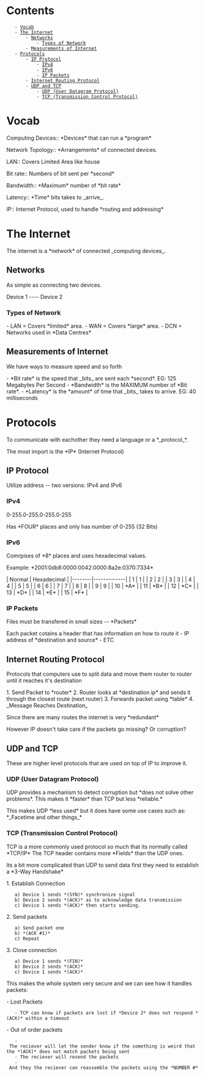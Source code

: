= Contents =
    - [[#Vocab|Vocab]]
    - [[#The Internet|The Internet]]
        - [[#The Internet#Networks|Networks]]
            - [[#The Internet#Networks#Types of Network|Types of Network]]
        - [[#The Internet#Measurements of Internet|Measurements of Internet]]
    - [[#Protocols|Protocols]]
        - [[#Protocols#IP Protocol|IP Protocol]]
            - [[#Protocols#IP Protocol#IPv4|IPv4]]
            - [[#Protocols#IP Protocol#IPv6|IPv6]]
            - [[#Protocols#IP Protocol#IP Packets|IP Packets]]
        - [[#Protocols#Internet Routing Protocol|Internet Routing Protocol]]
        - [[#Protocols#UDP and TCP|UDP and TCP]]
            - [[#Protocols#UDP and TCP#UDP (User Datagram Protocol)|UDP (User Datagram Protocol)]]
            - [[#Protocols#UDP and TCP#TCP (Transmission Control Protocol)|TCP (Transmission Control Protocol)]]

= Vocab =
Computing Devices:: *Devices* that can run a *program*

Network Topology:: *Arrangements* of connected devices.

LAN:: Covers Limited Area like house

Bit rate:: Numbers of bit sent per *second*

Bandwidth:: *Maximum* number of *bit rate*

Latency:: *Time* bits takes to _arrive_.

IP:: Internet Protocol, used to handle *routing and addressing*


= The Internet =
The internet is a *network* of connected _computing devices_.

== Networks ==
As simple as connecting two devices.

Device 1 ---- Device 2

=== Types of Network ===

- LAN = Covers *limited* area.
- WAN = Covers *large* area.
- DCN = Networks used in *Data Centres*


== Measurements of Internet ==
We have ways to measure speed and so forth

- *Bit rate* is the speed that _bits_ are sent each *second*. EG: 125 Megabytes Per Second
- *Bandwidth* is the MAXIMUM number of *Bit rate*.
- *Latency* is the *amount* of time that _bits_ takes to arrive. EG: 40 milliseconds


= Protocols =
To communicate with eachother they need a language or a *_protocol_*.

The most import is the *IP* (Internet Protocol)

== IP Protocol ==
Utilize address -- two versions: IPv4 and IPv6

=== IPv4 ===
0-255.0-255.0-255.0-255

Has *FOUR* places and only has number of 0-255 (32 Bits)

=== IPv6 ===
Comrpises of *8* places and uses hexadecimal values.

Example: *2001:0db8:0000:0042:0000:8a2e:0370:7334*

| Normal | Hexadecimal |
|--------|-------------|
| 1      | 1           |
| 2      | 2           |
| 3      | 3           |
| 4      | 4           |
| 5      | 5           |
| 6      | 6           |
| 7      | 7           |
| 8      | 8           |
| 9      | 9           |
| 10     | *A*         |
| 11     | *B*         |
| 12     | *C*         |
| 13     | *D*         |
| 14     | *E*         |
| 15     | *F*         |


=== IP Packets ===
Files must be transfered in small sizes -- *Packets*

Each packet cotains a header that has information on how to route it
- IP address of *destination and source*
- ETC

{{https://cdn.kastatic.org/ka-perseus-images/337190cba133e19ee9d8b5878453f915971a59cd.svg}}

== Internet Routing Protocol ==
Protocols that computers use to split data and move them router to router until it reaches it's destination

1. Send Packet to *router*
2. Router looks at *destination ip* and sends it through the closest route (next router)
3. Forwards packet using *table*
4. _Message Reaches Destination_

Since there are many routes the internet is very *redundant*

However IP doesn't take care if the packets go missing? Or corruption?

== UDP and TCP ==
These are higher level protocols that are used on top of IP to improve it.

=== UDP (User Datagram Protocol) ===
UDP provides a mechanism to detect corruption but *does not solve other problems*. This makes it *faster* than TCP but less *reliable.*

{{https://cdn.kastatic.org/ka-perseus-images/9d185d3d44c7ef1e2cd61655e47befb4d383e907.svg}}

This makes UDP *less used* but it does have some use cases such as: *_Facetime and other things_*

=== TCP (Transmission Control Protocol) ===
TCP is a more commonly used protocol so much that its normally called *TCP/IP*
The TCP header contains more *Fields* than the UDP ones.
{{https://cdn.kastatic.org/ka-perseus-images/e5fdf560fdb40a1c0b3c3ce96f570e5f00fff161.svg}}

Its a bit more complicated than UDP to send data first they need to establish a *3-Way Handshake*

1. Establish Connection 
	a) Device 1 sends *(SYN)* synchronize signal
	b) Device 2 sends *(ACK)* as to acknowledge data transmission
	c) Device 1 sends *(ACK)* then starts sending.

2. Send packets
	a) Send packet one
	b) *(ACK #1)*
	c) Repeat

3. Close connection
	a) Device 1 sends *(FIN)*
	b) Device 2 sends *(ACK)*
	c) Device 1 sends *(ACK)*

This makes the whole system very secure and we can see how it handles packets:

- Lost Packets
	- TCP can know if packets are lost if *Device 2* does not respond *(ACK)* within a timeout
{{https://cdn.kastatic.org/ka-perseus-images/b1017461d232cd46fa5b445f80e75568bf31c57c.svg}}

- Out of order packets
{{https://cdn.kastatic.org/ka-perseus-images/27f4fa1915c98689623e0ee224416c5290afc65a.svg}}
	- The reciever will let the sender know if the something is weird that the *(ACK)* does not match packets being sent
	- The reciever will resend the packets
	- And they the reciever can reassemble the packets using the *NUMBER #*


